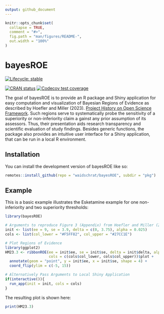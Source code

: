 ```yaml
---
output: github_document
---
```


<!-- README.md is generated from README.Rmd. Please edit that file -->

```r
knitr::opts_chunk$set(
  collapse = TRUE,
  comment = "#>",
  fig.path = "man/figures/README-",
  out.width = "100%"
)
```

# bayesROE

<!-- badges: start -->
[![Lifecycle: stable](https://img.shields.io/badge/lifecycle-stable-brightgreen.svg)](https://lifecycle.r-lib.org/articles/stages.html#stable)

[![CRAN status](https://www.r-pkg.org/badges/version/bayesROE)](https://CRAN.R-project.org/package=bayesROE)
[![Codecov test coverage](https://codecov.io/gh/waidschrat/bayesROE/branch/main/graph/badge.svg)](https://app.codecov.io/gh/waidschrat/bayesROE?branch=main)
<!-- badges: end -->

The goal of bayesROE is to provide an R package and Shiny application for easy
computation and visualization of Bayesian Regions of Evidence as described by Hoefler 
and Miller (2023). [Project History on Open Science Framework](https://osf.io/jxnsv/). Such regions serve
to systematically probe the sensitivity of a superiority or non-inferiority claim a
gainst any prior assumption of its assessors. Thus, their presentation aids
research transparency and scientific evaluation of study findings.
Besides generic functions, the package also provides an intuitive user interface
for a Shiny application, that can be run in a local R environment.


## Installation

You can install the development version of bayesROE like so:

``` r
remotes::install_github(repo = "waidschrat/bayesROE", subdir = "pkg")
```

## Example

This is a basic example illustrates the Esketamine example for one non-inferiority and two superiority thresholds:

```r
library(bayesROE)

# Arguments to reproduce Figure 3 (Appendix) from Hoefler and Miller (2023)
init <- list(ee = 9, se = 3.9, delta = c(0, 3.75), alpha = 0.025)
cols <- list(col_lower = "#F5FF82", col_upper = "#27CC1E")

# Plot Regions of Evidence
library(ggplot2)
HM23.3 <- ribbonROE(ee = init$ee, se = init$se, delta = init$delta, alpha = init$alpha, 
                    cols = c(cols$col_lower, cols$col_upper))$plot + 
  annotate(geom = "point", y = init$ee, x = init$se, shape = 4) +
  coord_flip(ylim = c(-5, 15))

# Alternatively Pass Arguments to Local Shiny Application
if(interactive()){
  run_app(init = init, cols = cols)
}
```


The resulting plot is shown here:

```r
print(HM23.3)
```
